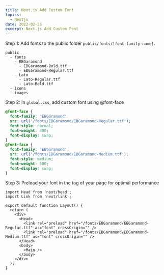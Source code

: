 ```yaml
---
title: Next.js Add Custom Font
topics:
  - Nextjs
date: 2022-02-26
excerpt: Next.js Add Custom Font
---
```


Step 1: Add fonts to the public folder `public/fonts/[font-family-name]`.

```
public
  - fonts
    - EBGaramond
      - EBGaramond-Bold.ttf
      - EBGaramond-Regular.ttf
    - Lato
      - Lato-Regular.ttf
      - Lato-Bold.ttf
  - icons
  - images
```

Step 2: In `global.css`, add custom font using @font-face

```css
@font-face {
  font-family: 'EBGaramond';
  src: url('/fonts/EBGaramond/EBGaramond-Regular.ttf');
  font-style: normal;
  font-weight: 400;
  font-display: swap;
}
@font-face {
  font-family: 'EBGaramond';
  src: url('/fonts/EBGaramond/EBGaramond-Medium.ttf');
  font-style: medium;
  font-weight: 500;
  font-display: swap;
}
```

Step 3: Preload your font in the tag of your page for optimal performance

```tsx
import Head from 'next/head';
import Link from 'next/link';

export default function Layout() {
  return (
    <div>
      <Head>
        <link rel="preload" href="/fonts/EBGaramond/EBGaramond-Regular.ttf" as="font" crossOrigin="" />
        <link rel="preload" href="/fonts/EBGaramond/EBGaramond-Medium.ttf" as="font" crossOrigin="" />
      </Head>
      <body>
        <Main />
      </body>
    </div>
  );
}
```
